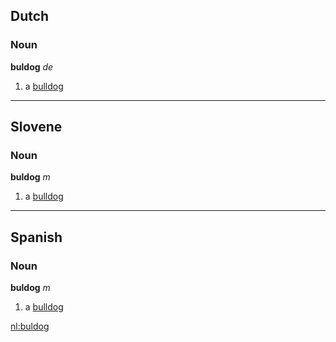 ==Dutch==
===Noun===
'''buldog''' ''de''

# a [[bulldog]]

----

==Slovene==
===Noun===
'''buldog''' ''m''

# a [[bulldog]]

----

==Spanish==
===Noun===
'''buldog''' ''m''

# a [[bulldog]]

[[nl:buldog]]